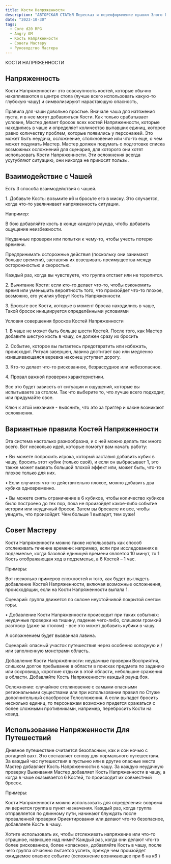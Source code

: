 ```yaml
---
title: Кости Напряженности
description: "АВТОРСКАЯ СТАТЬЯ Пересказ и переоформление правил Злого ГМ-а по Костям напряженности"
date: "2023-10-30"
tags:
  - Core d20 RPG
  - Angry GM
  - Кость Напряженности
  - Советы Мастеру
  - Руководство Мастера
---
```


КОСТИ НАПРЯЖЕННОСТИ

## Напряженность

Кости Напряженности– это совокупность костей, которые обычно накапливаются в центре стола (лучше всего использовать какую-то глубокую чашу) и символизируют нарастающую опасность,

Правила для чаши довольно простые. Вначале чаша для натяжения пуста, и в нее могут добавляться Кости. Как только срабатывает условие, Мастер делает бросок всех костей Напряженности, которые находились в чаше и определяет количество выпавших единиц, которое равно количеству проблем, которые появились у персонажей. Это может быть неудача, осложнение, столкновение или что-то еще, о чем может подумать Мастер. Мастер должен подумать о подготовке списка возможных осложнений для сценария, для которого они хотят использовать Кости Напряженности. Эти осложнения всегда усугубляют ситуацию, они никогда не приносят пользы.

## Взаимодействие с Чашей

Есть 3 способа взаимодействия с чашей.

1\. Добавьте Кость: возьмите к6 и бросьте его в миску. Это случается, когда что-то увеличивает напряженность ситуации.

Например:

В бою добавляйте кость в конце каждого раунда, чтобы добавить ощущение неизбежности.

Неудачные проверки или попытки к чему-то, чтобы учесть потерю времени.

Предпринимать осторожные действия (поскольку они занимают больше времени), заставляя их взвешивать преимущества между осторожностью и скоростью.

Каждый раз, когда вы чувствуете, что группа отстает или не торопится.

2\. Вычитание Кости: если кто-то делает что-то, чтобы сэкономить время или уменьшить вероятность того, что произойдет что-то плохое, возможно, его усилия уберут Кость Напряженности.

3\. Бросьте все Кости, которые в момент броска находились в чаше, Такой бросок инициируется определёнными условиями

Условия совершения бросков Костей Напряженности

1\. В чаше не может быть больше шести Костей. После того, как Мастер добавите шестую кость в чашу, он должен сразу их бросить

2\. Событие, которое вы пытаетесь предотвратить или избежать, происходит. Ритуал завершен, лавина достигает вас или медленно изнашивающаяся веревка наконец уступает дорогу.

3\. Кто-то делает что-то рискованное, безрассудное или небезопасное.

4\. Провал важной проверки характеристики.

Все это будет зависеть от ситуации и ощущений, которые вы испытываете за столом. Так что выберите то, что лучше всего подходит, или придумайте свое.

Ключ к этой механике - выяснить, что это за триггер и какие возникают осложнения.

## Вариантные правила Костей Напряженности

Эта система настолько разнообразна, и с ней можно делать так много всего. Вот несколько идей, которые помогут вам начать работу:

• Вы можете попросить игрока, который заставил добавить кубик в чашу, бросить этот кубик (только свой), и если он выбрасывает 1, это также может вызвать большой плохой эффект или, может быть, что-то плохое только для них.

• Если случится что-то действительно плохое, можно добавить два кубика одновременно.

• Вы можете снять ограничение в 6 кубиков, чтобы количество кубиков было построено до тех пор, пока не произойдет какое-либо событие истории или неудачный бросок. Затем вы бросаете их все, чтобы увидеть, что произойдет. Чем больше 1 выпадет, тем хуже!

## Совет Мастеру

Кости Напряженности можно также использовать как способ отслеживать течение времени: например, если при исследованиях в подземелье, когда базовой единицей времени является 10 минут, то 1 Кость отображающая ход в подземелье, а 6 Костей – 1 час.

Примеры:

Вот несколько примеров сложностей и того, как будет выглядеть добавление Костей Напряженности, включая возможные осложнения, происходящии, если на Кости Напряженности выпала 1.

Сценарий: группа движется по склоне неустойчивой покрытой снегом горы.

• Добавление Кости Напряженности происходит при таких событиях: неудачные проверки на тишину, падение чего-либо, слишком громкий разговор (даже за столом) - все это может добавить кубики в чашу.

А осложнением будет вызванная лавина.

Сценарий: опасный участок путешествия через особенно холодную и / или заполненную монстрами область.

Добавление Кости Напряжённости: неудачные проверки Восприятия, слишком долгое пребывание в области в поисках предмета по заданию или сокровища, короткие отдыхи в этой области, небольшие сражения в области. Добавляйте Кость Напряженности каждый раунд боя.

Осложнение: случайное столкновение с самыми опасными региональными существами или при использовании правил по Стуже дополнительный спасбросок Телосложения. А если выпадет бросить несколько единиц, то персонажам возможно придется сражаться с более сложными противниками, например, перебросить Кости на ковид.

## Использование Напряженности Для Путешествий

Дневное путешествие считается безопасным, как и сон ночью с ротацией вахт. Это составляет основу для нормального путешествия. За каждый час путешествия в пустыню или в другие опасные места Мастер добавляет Кость Напряженности в чашу. За каждую неудачную проверку Выживания Мастер добавляет Кость Напряженности в чашу, а когда в чаше оказывается 6 Костей, то происходит их совместный бросок.

Примеры:

Кости Напряженности можно использовать для определения: вовремя ли вернется группа в пункт назначения. Каждый раз, когда группа отправляется по длинному пути, начинают блуждать после проваленной проверки Ориентирования или делают что-то безопасное, добавляете Кость в чашу.

Хотите использовать их, чтобы отслеживать напряжение или что-то страшное, нависшее над ними? Каждый раз, когда они делают что-то более рискованное, более «опасное», добавляйте Кость в чашу, после чего группа отчаянно пытается успеть, прежде чем произойдет ожидаемое опасное событие (осложнение возникающее при 6 на к6 )
